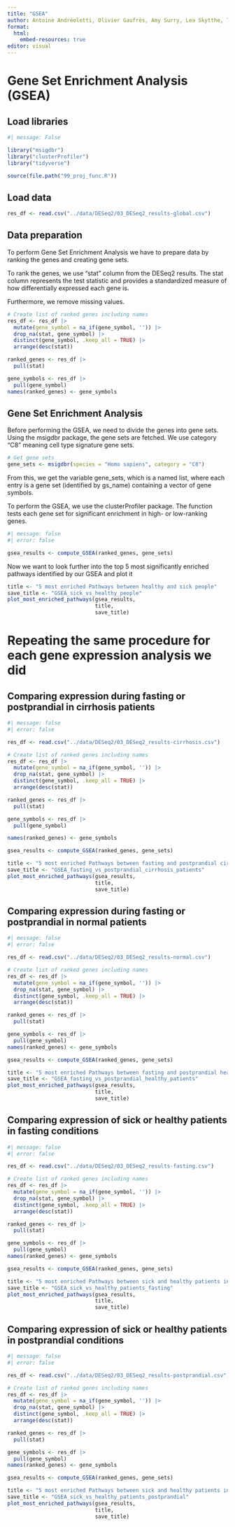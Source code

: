 ```yaml
---
title: "GSEA"
author: Antoine Andréoletti, Olivier Gaufrès, Amy Surry, Lea Skytthe, Trine Søgaard
format:
  html:
    embed-resources: true
editor: visual
---
```


# Gene Set Enrichment Analysis (GSEA)

## Load libraries

```r
#| message: False

library("msigdbr")
library("clusterProfiler")
library("tidyverse")

source(file.path("99_proj_func.R"))
```

## Load data

```r
res_df <- read.csv("../data/DESeq2/03_DESeq2_results-global.csv")
```

## Data preparation

To perform Gene Set Enrichment Analysis we have to prepare data by ranking the genes and creating gene sets.

To rank the genes, we use "stat" column from the DESeq2 results. The stat column represents the test statistic and provides a standardized measure of how differentially expressed each gene is.

Furthermore, we remove missing values.

```r
# Create list of ranked genes including names
res_df <- res_df |> 
  mutate(gene_symbol = na_if(gene_symbol, '')) |> 
  drop_na(stat, gene_symbol) |> 
  distinct(gene_symbol, .keep_all = TRUE) |> 
  arrange(desc(stat))

ranked_genes <- res_df |> 
  pull(stat)

gene_symbols <- res_df |> 
  pull(gene_symbol)
names(ranked_genes) <- gene_symbols

```

## Gene Set Enrichment Analysis

Before performing the GSEA, we need to divide the genes into gene sets. Using the msigdbr package, the gene sets are fetched. We use category "C8" meaning cell type signature gene sets.

```r
# Get gene sets
gene_sets <- msigdbr(species = "Homo sapiens", category = "C8")
```

From this, we get the variable gene_sets, which is a named list, where each entry is a gene set (identified by gs_name) containing a vector of gene symbols.

To perform the GSEA, we use the clusterProfiler package. The function tests each gene set for significant enrichment in high- or low-ranking genes.

```r
#| message: false
#| error: false

gsea_results <- compute_GSEA(ranked_genes, gene_sets)
```

Now we want to look further into the top 5 most significantly enriched pathways identified by our GSEA and plot it

```r
title <- "5 most enriched Pathways between healthy and sick people"
save_title <- "GSEA_sick_vs_healthy_people"
plot_most_enriched_pathways(gsea_results, 
                            title,
                            save_title)
```

# Repeating the same procedure for each gene expression analysis we did

## Comparing expression during fasting or postprandial in cirrhosis patients

```r
#| message: false
#| error: false

res_df <- read.csv("../data/DESeq2/03_DESeq2_results-cirrhosis.csv")

# Create list of ranked genes including names
res_df <- res_df |> 
  mutate(gene_symbol = na_if(gene_symbol, '')) |> 
  drop_na(stat, gene_symbol) |> 
  distinct(gene_symbol, .keep_all = TRUE) |> 
  arrange(desc(stat))

ranked_genes <- res_df |> 
  pull(stat)

gene_symbols <- res_df |> 
  pull(gene_symbol)

names(ranked_genes) <- gene_symbols

gsea_results <- compute_GSEA(ranked_genes, gene_sets)

title <- "5 most enriched Pathways between fasting and postprandial cirrhosis patiens"
save_title <- "GSEA_fasting_vs_postprandial_cirrhosis_patients"
plot_most_enriched_pathways(gsea_results, 
                            title,
                            save_title)
```

## Comparing expression during fasting or postprandial in normal patients

```r
#| message: false
#| error: false

res_df <- read.csv("../data/DESeq2/03_DESeq2_results-normal.csv")

# Create list of ranked genes including names
res_df <- res_df |> 
  mutate(gene_symbol = na_if(gene_symbol, '')) |> 
  drop_na(stat, gene_symbol) |> 
  distinct(gene_symbol, .keep_all = TRUE) |> 
  arrange(desc(stat))

ranked_genes <- res_df |> 
  pull(stat)

gene_symbols <- res_df |> 
  pull(gene_symbol)
names(ranked_genes) <- gene_symbols

gsea_results <- compute_GSEA(ranked_genes, gene_sets)

title <- "5 most enriched Pathways between fasting and postprandial healthy patiens"
save_title <- "GSEA_fasting_vs_postprandial_healthy_patients"
plot_most_enriched_pathways(gsea_results, 
                            title,
                            save_title)
```

## Comparing expression of sick or healthy patients in fasting conditions

```r
#| message: false
#| error: false

res_df <- read.csv("../data/DESeq2/03_DESeq2_results-fasting.csv")

# Create list of ranked genes including names
res_df <- res_df |> 
  mutate(gene_symbol = na_if(gene_symbol, '')) |> 
  drop_na(stat, gene_symbol) |> 
  distinct(gene_symbol, .keep_all = TRUE) |> 
  arrange(desc(stat))

ranked_genes <- res_df |> 
  pull(stat)

gene_symbols <- res_df |> 
  pull(gene_symbol)
names(ranked_genes) <- gene_symbols

gsea_results <- compute_GSEA(ranked_genes, gene_sets)

title <- "5 most enriched Pathways between sick and healthy patients in fasting conditions"
save_title <- "GSEA_sick_vs_healthy_patients_fasting"
plot_most_enriched_pathways(gsea_results, 
                            title,
                            save_title)
```

## Comparing expression of sick or healthy patients in postprandial conditions

```r
#| message: false
#| error: false

res_df <- read.csv("../data/DESeq2/03_DESeq2_results-postprandial.csv")

# Create list of ranked genes including names
res_df <- res_df |> 
  mutate(gene_symbol = na_if(gene_symbol, '')) |> 
  drop_na(stat, gene_symbol) |> 
  distinct(gene_symbol, .keep_all = TRUE) |> 
  arrange(desc(stat))

ranked_genes <- res_df |> 
  pull(stat)

gene_symbols <- res_df |> 
  pull(gene_symbol)
names(ranked_genes) <- gene_symbols

gsea_results <- compute_GSEA(ranked_genes, gene_sets)

title <- "5 most enriched Pathways between sick and healthy patients in postprandial conditions"
save_title <- "GSEA_sick_vs_healthy_patients_postprandial"
plot_most_enriched_pathways(gsea_results, 
                            title,
                            save_title)
```
